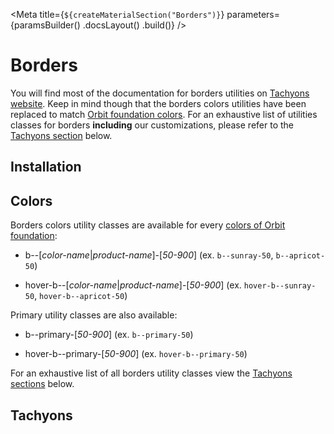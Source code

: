 
<Meta
    title={`${createMaterialSection("Borders")}`}
    parameters={paramsBuilder()
        .docsLayout(<MaterialsLayout sourcePath="/packages/tachyons/src" />)
        .build()}
/>

# Borders

You will find most of the documentation for borders utilities on [Tachyons website](http://tachyons.io/docs/themes/borders/). Keep in mind though that the borders colors utilities have been replaced to match [Orbit foundation colors](?path=/docs/materials-colors--page). For an exhaustive list of utilities classes for borders **including** our customizations, please refer to the [Tachyons section](#tachyons) below.

## Installation

<Installation />

## Colors

Borders colors utility classes are available for every [colors of Orbit foundation](?path=/docs/materials-colors--page):

- b--[_color-name_|_product-name_]-[_50-900_] (ex. `b--sunray-50`, `b--apricot-50`)

- hover-b--[_color-name_|_product-name_]-[_50-900_] (ex. `hover-b--sunray-50`, `hover-b--apricot-50`)

Primary utility classes are also available:

- b--primary-[_50-900_] (ex. `b--primary-50`)

- hover-b--primary-[_50-900_] (ex. `hover-b--primary-50`)

For an exhaustive list of all borders utility classes view the [Tachyons sections](#tachyons) below.

## Tachyons

<TachyonsFile relativeFilePath="/borders.css" />


